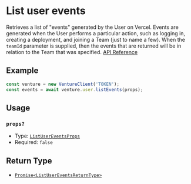 # List user events

Retrieves a list of "events" generated by the User on Vercel. Events are generated when the User performs a particular action, such as logging in, creating a deployment, and joining a Team (just to name a few). When the `teamId` parameter is supplied, then the events that are returned will be in relation to the Team that was specified.
[API Reference](https://vercel.com/docs/rest-api/endpoints#list-user-events)

## Example

```js
const venture = new VentureClient('TOKEN');
const events = await venture.user.listEvents(props);
```

## Usage

### `props?`

-   Type: [`ListUserEventsProps`](/docs/types/user/ListUserEventsProps)
-   Required: `false`

## Return Type

-   [`Promise<ListUserEventsReturnType>`](/docs/types/user/ListUserEventsReturnType)
